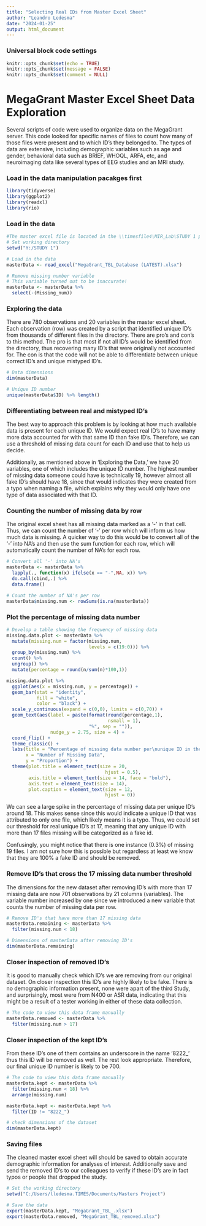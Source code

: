 ```yaml
---
title: "Selecting Real IDs from Master Excel Sheet"
author: "Leandro Ledesma"
date: "2024-01-25"
output: html_document
---
```


### Universal block code settings

```r
knitr::opts_chunk$set(echo = TRUE)
knitr::opts_chunk$set(message = FALSE)
knitr::opts_chunk$set(comment = NULL)

```

# MegaGrant Master Excel Sheet Data Exploration

Several scripts of code were used to organize data on the MegaGrant server. This code looked for specific names of files to count how many of those files were present and to which ID's they belonged to. The types of data are extensive, including demographic variables such as age and gender, behavioral data such as BRIEF, WHOQL, ARFA, etc, and neuroimaging data like several types of EEG studies and an MRI study. 

### Load in the data manipulation pacakges first

```r
library(tidyverse)
library(ggplot2)
library(readxl)
library(rio)

```

### Load in the data


```r
#The master excel file is located in the \\timesfile4\MIR_Lab\STUDY 1 pathway
# Set working directory
setwd("Y:/STUDY 1")

# Load in the data
masterData <- read_excel("MegaGrant_TBL_Database (LATEST).xlsx")

# Remove missing number variable
# This variable turned out to be inaccurate!
masterData <- masterData %>%
  select(-(Missing_num))
```

### Exploring the data

There are 780 observations and 20 variables in the master excel sheet. Each observation (row) was created by a script that identified unique ID's from thousands of different files in the directory. There are pro's and con's to this method. The pro is that most if not all ID's would be identified from the directory, thus recovering many ID's that were originally not accounted for. The con is that the code will not be able to differentiate between unique correct ID's and unique mistyped ID's. 


```r
# Data dimensions
dim(masterData)

# Unique ID number
unique(masterData$ID) %>% length()

```

### Differentiating between real and mistyped ID's

The best way to approach this problem is by looking at how much available data is present for each unique ID. We would expect real ID's to have many more data accounted for with that same ID than fake ID's. Therefore, we can use a threshold of missing data count for each ID and use that to help us decide. 

Additionally, as mentioned above in 'Exploring the Data,' we have 20 variables, one of which includes the unique ID number. The highest number of missing data someone could have is technically 19, however almost all fake ID's should have 18, since that would indicates they were created from a typo when naming a file, which explains why they would only have one type of data associated with that ID. 


### Counting the number of missing data by row

The original excel sheet has all missing data marked as a '-' in that cell. Thus, we can count the number of '-' per row which will inform us how much data is missing. A quicker way to do this would be to convert all of the '-' into NA's and then use the sum function for each row, which will automatically count the number of NA's for each row.

```r
# Convert all '-' into NA's
masterData <- masterData %>%
  lapply(., function(x) ifelse(x == "-",NA, x)) %>%
  do.call(cbind,.) %>%
  data.frame()

# Count the number of NA's per row
masterData$missing.num <- rowSums(is.na(masterData))

```

### Plot the percentage of missing data number

```r
# Develop a table showing the frequency of missing data
missing.data.plot <- masterData %>%
  mutate(missing.num = factor(missing.num,
                              levels = c(19:0))) %>%
  group_by(missing.num) %>%
  count() %>%
  ungroup() %>%
  mutate(percentage = round(n/sum(n)*100,1))

missing.data.plot %>%
  ggplot(aes(x = missing.num, y = percentage)) +
  geom_bar(stat = "identity",
           fill = "white",
           color = "black") +
  scale_y_continuous(expand = c(0,0), limits = c(0,70)) +
  geom_text(aes(label = paste(format(round(percentage,1),
                                     nsmall = 1),
                              "%", sep = "")),
                nudge_y = 2.75, size = 4) +
  coord_flip() + 
  theme_classic() +
  labs(title = "Percentage of missing data number per\nunique ID in the Master Excel Sheet",
       x = "Number of Missing Data",
       y = "Proportion") +
  theme(plot.title = element_text(size = 20,
                                    hjust = 0.5),
        axis.title = element_text(size = 14, face = "bold"),
        axis.text = element_text(size = 14),
        plot.caption = element_text(size = 12,
                                    hjust = 0))

```

We can see a large spike in the percentage of missing data per unique ID's around 18. This makes sense since this would indicate a unique ID that was attributed to only one file, which likely means it is a typo. Thus, we could set our threshold for real unique ID's at 17, meaning that any unique ID with more than 17 files missing will be categorized as a fake id.

Confusingly, you might notice that there is one instance (0.3%) of missing 19 files. I am not sure how this is possible but regardless at least we know that they are 100% a fake ID and should be removed.

### Remove ID's that cross the 17 missing data number threshold

The dimensions for the new dataset after removing ID's with more than 17 missing data are now 701 observations by 21 columns (variables). The variable number increased by one since we introduced a new variable that counts the number of missing data per row. 

```r
# Remove ID's that have more than 17 missing data
masterData.remaining <- masterData %>%
  filter(missing.num < 18)

# Dimensions of masterData after removing ID's
dim(masterData.remaining)
```

### Closer inspection of removed ID's

It is good to manually check which ID's we are removing from our original dataset. On closer inspection this ID's are highly likely to be fake. There is no demographic information present, none were apart of the third Study, and surprisingly, most were from N400 or ASR data, indicating that this might be a result of a tester working in either of these data collection. 

```r
# The code to view this data frame manually
masterData.removed <- masterData %>%
  filter(missing.num > 17) 

```

### Closer inspection of the kept ID's

From these ID's one of them contains an underscore in the name '8222_' thus this ID will be removed as well. The rest look appropriate. Therefore, our final unique ID number is likely to be 700. 

```r
# The code to view this data frame manually
masterData.kept <- masterData %>%
  filter(missing.num < 18) %>%
  arrange(missing.num)

masterData.kept <- masterData.kept %>%
  filter(ID != "8222_")

# check dimensions of the dataset
dim(masterData.kept)
```


### Saving files

The cleaned master excel sheet will should be saved to obtain accurate demographic information for analyses of interest. Additionally save and send the removed ID's to our colleagues to verify if these ID's are in fact typos or people that dropped the study. 

```r
# Set the working directory
setwd("C:/Users/lledesma.TIMES/Documents/Masters Project")

# Save the data
export(masterData.kept, "MegaGrant_TBL_.xlsx")
export(masterData.removed, "MegaGrant_TBL_removed.xlsx")

```


